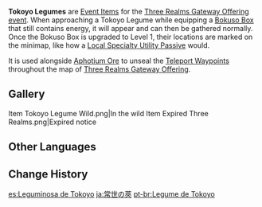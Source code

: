 {{Item Infobox
|id           = 101701
|image        = Item Tokoyo Legume.png
|type         = Quest Items
|group        = Event Items
|event        = Three Realms Gateway Offering
|description  = A special plant that was produced via the [[Watatsumi Goryou Matsuri]].<br>With the awakening of the Sangacorexes, the elemental energies within [[Enkanomiya]] have been pacified. This is a naturally-growing fertilizing crop that will turn into loam within the soil once it decays.
|source1      = Three Realms Gateway Offering
}}
'''Tokoyo Legumes''' are [[Event Item]]s for the [[Three Realms Gateway Offering]] [[event]]. When approaching a Tokoyo Legume
while equipping a [[Bokuso Box]] that still contains energy, it will appear and can then be gathered normally. Once the Bokuso Box is upgraded to Level 1, their locations are marked on the minimap, like how a [[Local Specialties#Character Bonuses|Local Specialty Utility Passive]] would.

It is used alongside [[Aphotium Ore]] to unseal the [[Teleport Waypoints]] throughout the map of [[Three Realms Gateway Offering]].

==Gallery==
<gallery>
Item Tokoyo Legume Wild.png|In the wild
Item Expired Three Realms.png|Expired notice
</gallery>

==Other Languages==
{{Other Languages
|en      = Tokoyo Legume
|zhs     = 常世之荚
|zhs_rm  = Chángshì zhī Jiá
|zht     = 常世之莢
|zht_rm  = Chángshì zhī Jiá
|zh_tl   = 
|ja      = 常世の莢
|ja_rm   = Tokoyo no Saya{{Assumed}}
|ja_tl   = Tokoyo Pod
|ko      = {{tt|상세|常世}}의 {{tt|협과|莢果}}
|ko_rm   = Sangse-ui Hyeopgwa
|ko_tl   = Legume of Eternity
|es      = Leguminosa de Tokoyo
|es_tl   = Tokoyo Legume
|fr      = Tilleul de Tokoyo
|fr_tl   = Tokoyo Linden
|ru      = Бобы Токоё
|ru_tl   = Tokoyo Beans
|th      = Tokoyo Legume
|vi      = Nhánh Tokoyo
|vi_tl   = 
|de      = Tokoyo-Schote
|de_tl   = Tokoyo Pod
|id      = Kacang Tokoyo
|id_tl   = Tokoyo Peanut
|pt      = Legume de Tokoyo
|pt_tl   = 
}}

==Change History==
{{Change History|2.5}}

[[es:Leguminosa de Tokoyo]]
[[ja:常世の莢]]
[[pt-br:Legume de Tokoyo]]
